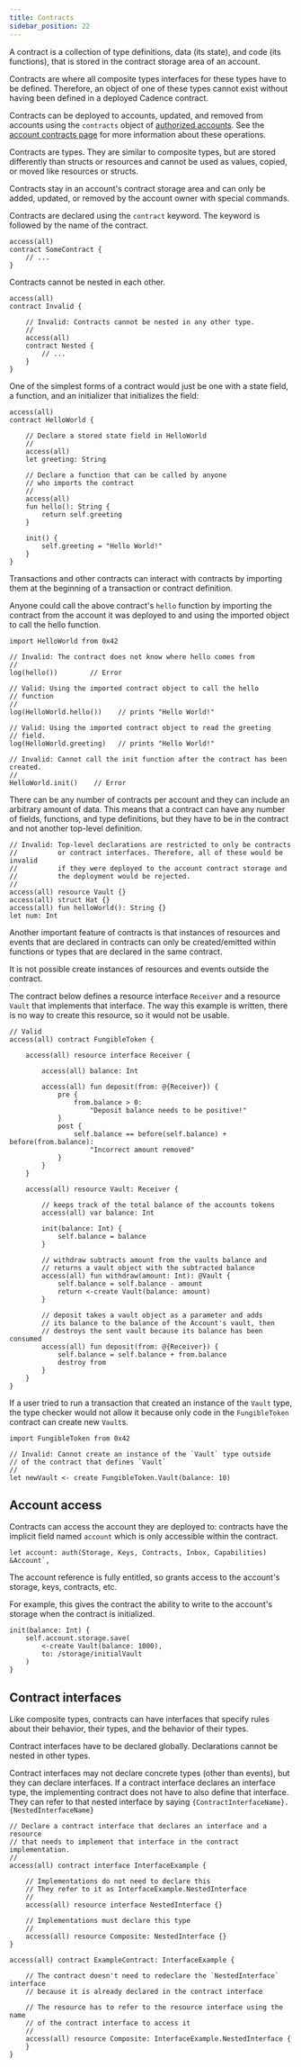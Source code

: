 ```yaml
---
title: Contracts
sidebar_position: 22
---
```


A contract is a collection of type definitions,
data (its state), and code (its functions),
that is stored in the contract storage area of an account.

Contracts are where all composite types interfaces for these types have to be defined.
Therefore, an object of one of these types cannot exist
without having been defined in a deployed Cadence contract.

Contracts can be deployed to accounts, updated, and removed from accounts
using the `contracts` object of [authorized accounts](./accounts/index.mdx).
See the [account contracts page](./accounts/contracts.mdx)
for more information about these operations.

Contracts are types.
They are similar to composite types, but are stored differently than
structs or resources and cannot be used as values, copied, or moved
like resources or structs.

Contracts stay in an account's contract storage area
and can only be added, updated, or removed by the account owner with special commands.

Contracts are declared using the `contract` keyword.
The keyword is followed by the name of the contract.

```cadence
access(all)
contract SomeContract {
    // ...
}
```

Contracts cannot be nested in each other.

```cadence
access(all)
contract Invalid {

    // Invalid: Contracts cannot be nested in any other type.
    //
    access(all)
    contract Nested {
        // ...
    }
}
```

One of the simplest forms of a contract would just be one with a state field,
a function, and an initializer that initializes the field:

```cadence
access(all)
contract HelloWorld {

    // Declare a stored state field in HelloWorld
    //
    access(all)
    let greeting: String

    // Declare a function that can be called by anyone
    // who imports the contract
    //
    access(all)
    fun hello(): String {
        return self.greeting
    }

    init() {
        self.greeting = "Hello World!"
    }
}
```

Transactions and other contracts can interact with contracts
by importing them at the beginning of a transaction or contract definition.

Anyone could call the above contract's `hello` function by importing
the contract from the account it was deployed to and using the imported
object to call the hello function.

```cadence
import HelloWorld from 0x42

// Invalid: The contract does not know where hello comes from
//
log(hello())        // Error

// Valid: Using the imported contract object to call the hello
// function
//
log(HelloWorld.hello())    // prints "Hello World!"

// Valid: Using the imported contract object to read the greeting
// field.
log(HelloWorld.greeting)   // prints "Hello World!"

// Invalid: Cannot call the init function after the contract has been created.
//
HelloWorld.init()    // Error
```

There can be any number of contracts per account
and they can include an arbitrary amount of data.
This means that a contract can have any number of fields, functions, and type definitions,
but they have to be in the contract and not another top-level definition.

```cadence
// Invalid: Top-level declarations are restricted to only be contracts
//          or contract interfaces. Therefore, all of these would be invalid
//          if they were deployed to the account contract storage and
//          the deployment would be rejected.
//
access(all) resource Vault {}
access(all) struct Hat {}
access(all) fun helloWorld(): String {}
let num: Int
```

Another important feature of contracts is that instances of resources and events
that are declared in contracts can only be created/emitted within functions or types
that are declared in the same contract.

It is not possible create instances of resources and events outside the contract.

The contract below defines a resource interface `Receiver` and a resource `Vault`
that implements that interface.  The way this example is written,
there is no way to create this resource, so it would not be usable.

```cadence
// Valid
access(all) contract FungibleToken {

    access(all) resource interface Receiver {

        access(all) balance: Int

        access(all) fun deposit(from: @{Receiver}) {
            pre {
                from.balance > 0:
                    "Deposit balance needs to be positive!"
            }
            post {
                self.balance == before(self.balance) + before(from.balance):
                    "Incorrect amount removed"
            }
        }
    }

    access(all) resource Vault: Receiver {

        // keeps track of the total balance of the accounts tokens
        access(all) var balance: Int

        init(balance: Int) {
            self.balance = balance
        }

        // withdraw subtracts amount from the vaults balance and
        // returns a vault object with the subtracted balance
        access(all) fun withdraw(amount: Int): @Vault {
            self.balance = self.balance - amount
            return <-create Vault(balance: amount)
        }

        // deposit takes a vault object as a parameter and adds
        // its balance to the balance of the Account's vault, then
        // destroys the sent vault because its balance has been consumed
        access(all) fun deposit(from: @{Receiver}) {
            self.balance = self.balance + from.balance
            destroy from
        }
    }
}
```

If a user tried to run a transaction that created an instance of the `Vault` type,
the type checker would not allow it because only code in the `FungibleToken`
contract can create new `Vault`s.

```cadence
import FungibleToken from 0x42

// Invalid: Cannot create an instance of the `Vault` type outside
// of the contract that defines `Vault`
//
let newVault <- create FungibleToken.Vault(balance: 10)
```

## Account access

Contracts can access the account they are deployed to:
contracts have the implicit field named `account`
which is only accessible within the contract.

```cadence
let account: auth(Storage, Keys, Contracts, Inbox, Capabilities) &Account`,
```

The account reference is fully entitled,
so grants access to the account's storage, keys, contracts, etc.

For example, this gives the contract the ability to write to the account's storage
when the contract is initialized.

```cadence
init(balance: Int) {
    self.account.storage.save(
        <-create Vault(balance: 1000),
        to: /storage/initialVault
    )
}
```

## Contract interfaces

Like composite types, contracts can have interfaces that specify rules
about their behavior, their types, and the behavior of their types.

Contract interfaces have to be declared globally.
Declarations cannot be nested in other types.

Contract interfaces may not declare concrete types (other than events), but they can declare interfaces.
If a contract interface declares an interface type, the implementing contract
does not have to also define that interface.
They can refer to that nested interface by saying `{ContractInterfaceName}.{NestedInterfaceName}`

```cadence
// Declare a contract interface that declares an interface and a resource
// that needs to implement that interface in the contract implementation.
//
access(all) contract interface InterfaceExample {

    // Implementations do not need to declare this
    // They refer to it as InterfaceExample.NestedInterface
    //
    access(all) resource interface NestedInterface {}

    // Implementations must declare this type
    //
    access(all) resource Composite: NestedInterface {}
}

access(all) contract ExampleContract: InterfaceExample {

    // The contract doesn't need to redeclare the `NestedInterface` interface
    // because it is already declared in the contract interface

    // The resource has to refer to the resource interface using the name
    // of the contract interface to access it
    //
    access(all) resource Composite: InterfaceExample.NestedInterface {
    }
}
```
